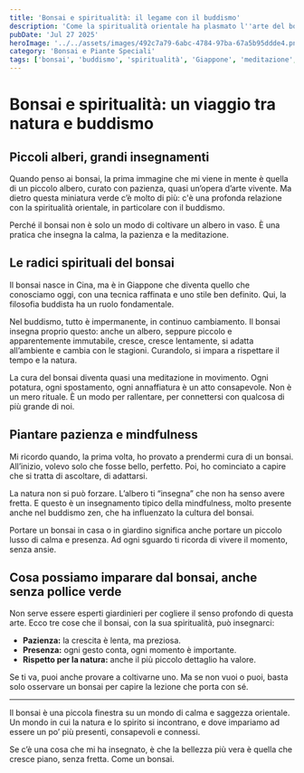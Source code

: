 ```yaml
---
title: 'Bonsai e spiritualità: il legame con il buddismo'
description: 'Come la spiritualità orientale ha plasmato l''arte del bonsai.'
pubDate: 'Jul 27 2025'
heroImage: '../../assets/images/492c7a79-6abc-4784-97ba-67a5b95ddde4.png'
category: 'Bonsai e Piante Speciali'
tags: ['bonsai', 'buddismo', 'spiritualità', 'Giappone', 'meditazione', 'cultura']
---
```


# Bonsai e spiritualità: un viaggio tra natura e buddismo  

## Piccoli alberi, grandi insegnamenti  

Quando penso ai bonsai, la prima immagine che mi viene in mente è quella di un piccolo albero, curato con pazienza, quasi un’opera d’arte vivente. Ma dietro questa miniatura verde c’è molto di più: c'è una profonda relazione con la spiritualità orientale, in particolare con il buddismo.  

Perché il bonsai non è solo un modo di coltivare un albero in vaso. È una pratica che insegna la calma, la pazienza e la meditazione.  

## Le radici spirituali del bonsai  

Il bonsai nasce in Cina, ma è in Giappone che diventa quello che conosciamo oggi, con una tecnica raffinata e uno stile ben definito. Qui, la filosofia buddista ha un ruolo fondamentale.  

Nel buddismo, tutto è impermanente, in continuo cambiamento. Il bonsai insegna proprio questo: anche un albero, seppure piccolo e apparentemente immutabile, cresce, cresce lentamente, si adatta all’ambiente e cambia con le stagioni. Curandolo, si impara a rispettare il tempo e la natura.  

La cura del bonsai diventa quasi una meditazione in movimento. Ogni potatura, ogni spostamento, ogni annaffiatura è un atto consapevole. Non è un mero rituale. È un modo per rallentare, per connettersi con qualcosa di più grande di noi.  

## Piantare pazienza e mindfulness  

Mi ricordo quando, la prima volta, ho provato a prendermi cura di un bonsai. All’inizio, volevo solo che fosse bello, perfetto. Poi, ho cominciato a capire che si tratta di ascoltare, di adattarsi.  

La natura non si può forzare. L’albero ti “insegna” che non ha senso avere fretta. E questo è un insegnamento tipico della mindfulness, molto presente anche nel buddismo zen, che ha influenzato la cultura del bonsai.  

Portare un bonsai in casa o in giardino significa anche portare un piccolo lusso di calma e presenza. Ad ogni sguardo ti ricorda di vivere il momento, senza ansie.  

## Cosa possiamo imparare dal bonsai, anche senza pollice verde  

Non serve essere esperti giardinieri per cogliere il senso profondo di questa arte. Ecco tre cose che il bonsai, con la sua spiritualità, può insegnarci:  

- **Pazienza:** la crescita è lenta, ma preziosa.  
- **Presenza:** ogni gesto conta, ogni momento è importante.  
- **Rispetto per la natura:** anche il più piccolo dettaglio ha valore.  

Se ti va, puoi anche provare a coltivarne uno. Ma se non vuoi o puoi, basta solo osservare un bonsai per capire la lezione che porta con sé.  

---

Il bonsai è una piccola finestra su un mondo di calma e saggezza orientale. Un mondo in cui la natura e lo spirito si incontrano, e dove impariamo ad essere un po’ più presenti, consapevoli e connessi.  

Se c’è una cosa che mi ha insegnato, è che la bellezza più vera è quella che cresce piano, senza fretta. Come un bonsai.